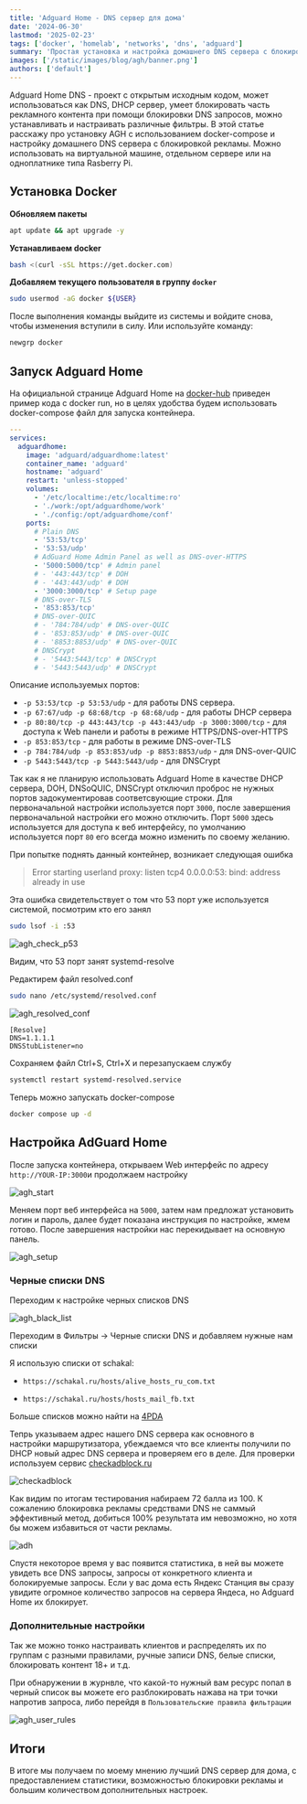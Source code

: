 ```yaml
---
title: 'Adguard Home - DNS сервер для дома'
date: '2024-06-30'
lastmod: '2025-02-23'
tags: ['docker', 'homelab', 'networks', 'dns', 'adguard']
summary: 'Простая установка и настройка домашнего DNS сервера с блокировкой рекламы'
images: ['/static/images/blog/agh/banner.png']
authors: ['default']
---
```


Adguard Home DNS - проект с открытым исходным кодом, может использоваться как DNS, DHCP сервер, умеет блокировать часть рекламного контента при помощи блокировки DNS запросов, можно устанавливать и настраивать различные фильтры. В этой статье расскажу про установку AGH с использованием docker-compose и настройку домашнего DNS сервера с блокировкой рекламы. Можно использовать на виртуальной машине, отдельном сервере или на одноплатнике типа Rasberry Pi.

## Установка Docker

**Обновляем пакеты**

```bash
apt update && apt upgrade -y
```

**Устанавливаем docker**

```bash
bash <(curl -sSL https://get.docker.com)
```

**Добавляем текущего пользователя в группу `docker`**

```bash
sudo usermod -aG docker ${USER}
```

После выполнения команды выйдите из системы и войдите снова, чтобы изменения вступили в силу. Или используйте команду:

```bash
newgrp docker
```

## Запуск Adguard Home

На официальной странице Adguard Home на [docker-hub](https://hub.docker.com/r/adguard/adguardhome) приведен пример кода с docker run, но в целях удобства будем использовать docker-compose файл для запуска контейнера.

```yaml:docker-compose.yml
---
services:
  adguardhome:
    image: 'adguard/adguardhome:latest'
    container_name: 'adguard'
    hostname: 'adguard'
    restart: 'unless-stopped'
    volumes:
      - '/etc/localtime:/etc/localtime:ro'
      - './work:/opt/adguardhome/work'
      - './config:/opt/adguardhome/conf'
    ports:
      # Plain DNS
      - '53:53/tcp'
      - '53:53/udp'
      # AdGuard Home Admin Panel as well as DNS-over-HTTPS
      - '5000:5000/tcp' # Admin panel
      # - '443:443/tcp' # DOH
      # - '443:443/udp' # DOH
      - '3000:3000/tcp' # Setup page
      # DNS-over-TLS
      - '853:853/tcp'
      # DNS-over-QUIC
      # - '784:784/udp' # DNS-over-QUIC
      # - '853:853/udp' # DNS-over-QUIC
      # - '8853:8853/udp' # DNS-over-QUIC
      # DNSCrypt
      # - '5443:5443/tcp' # DNSCrypt
      # - '5443:5443/udp' # DNSCrypt
```

Описание используемых портов:

- `-p 53:53/tcp -p 53:53/udp` - для работы DNS сервера.
- `-p 67:67/udp -p 68:68/tcp -p 68:68/udp` - для работы DHCP сервера
- `-p 80:80/tcp -p 443:443/tcp -p 443:443/udp -p 3000:3000/tcp` - для доступа к Web панели и работы в режиме HTTPS/DNS-over-HTTPS
- `-p 853:853/tcp` - для работы в режиме DNS-over-TLS
- `-p 784:784/udp -p 853:853/udp -p 8853:8853/udp` - для DNS-over-QUIC
- `-p 5443:5443/tcp -p 5443:5443/udp` - для DNSCrypt

Так как я не планирую использовать Adguard Home в качестве DHCP сервера, DOH, DNSoQUIC, DNSCrypt отключил проброс не нужных портов задокументировав соответсвующие строки. Для первоначальной настройки используется порт `3000`, после завершения первоначальной настройки его можно отключить. Порт `5000` здесь используется для доступа к веб интерфейсу, по умолчанию используется порт `80` его всегда можно изменить по своему желанию.

При попытке поднять данный контейнер, возникает следующая ошибка

> Error starting userland proxy: listen tcp4 0.0.0.0:53: bind: address already in use

Эта ошибка свидетельствует о том что 53 порт уже используется системой, посмотрим кто его занял

```bash
sudo lsof -i :53
```

![agh_check_p53](/static/images/blog/agh/agh_check_p53.png)

Видим, что 53 порт занят systemd-resolve

Редактирем файл resolved.conf

```bash
sudo nano /etc/systemd/resolved.conf
```

![agh_resolved_conf](/static/images/blog/agh/agh_resolved_conf.png)

```
[Resolve]
DNS=1.1.1.1
DNSStubListener=no
```

Сохраняем файл Ctrl+S, Ctrl+X и перезапускаем службу

```bash
systemctl restart systemd-resolved.service
```

Теперь можно запускать docker-compose

```bash
docker compose up -d
```

## Настройка AdGuard Home

После запуска контейнера, открываем Web интерфейс по адресу `http://YOUR-IP:3000`и продолжаем настройку

![agh_start](/static/images/blog/agh/agh_start.png)

Меняем порт веб интерфейса на `5000`, затем нам предложат установить логин и пароль, далее будет показана инструкция по настройке, жмем готово. После завершения настройки нас перекидывает на основную панель.

![agh_setup](/static/images/blog/agh/agh_setup.png)

### Черные списки DNS

Переходим к настройке черных списков DNS

![agh_black_list](/static/images/blog/agh/agh_black_list.png)

Переходим в Фильтры -> Черные списки DNS и добавляем нужные нам списки

Я использую списки от schakal:

- `https://schakal.ru/hosts/alive_hosts_ru_com.txt`

- `https://schakal.ru/hosts/hosts_mail_fb.txt`

Больше списков можно найти на [4PDA](https://4pda.to/forum/index.php?showtopic=275091&st=8000#entry89665467)

Тепрь указываем адрес нашего DNS сервера как основного в настройки маршрутизатора, убеждаемся что все клиенты получили по DHCP новый адрес DNS сервера и проверяем его в деле. Для проверки используем сервис [checkadblock.ru](https://checkadblock.ru)

![checkadblock](/static/images/blog/agh/checkadblock.png)

Как видим по итогам тестирования набираем 72 балла из 100. К сожалению блокировка рекламы средствами DNS не саммый эффективный метод, добиться 100% результата им невозможно, но хотя бы можем избавиться от части рекламы.

![adh](/static/images/blog/agh/agh.png)

Спустя некоторое время у вас появится статистика, в ней вы можете увидеть все DNS запросы, запросы от конкретного клиента и болокируемые запросы. Если у вас дома есть Яндекс Станция вы сразу увидите огромное количество запросов на сервера Яндеса, но Adguard Home их блокирует.

### Дополнительные настройки

Так же можно тонко настраивать клиентов и распределять их по группам с разными правилами, ручные записи DNS, белые списки, блокировать контент 18+ и т.д.

При обнаружении в журнвле, что какой-то нужный вам ресурс попал в черный список вы можете его разблокировать нажава на три точки напротив запроса, либо перейдя в `Пользовательские правила фильтрации`

![agh_user_rules](/static/images/blog/agh/agh_user_rules.png)

## Итоги

В итоге мы получаем по моему мнению лучший DNS сервер для дома, с предоставлением статистики, возможностью блокировки рекламы и большим количеством дополнительных настроек.
